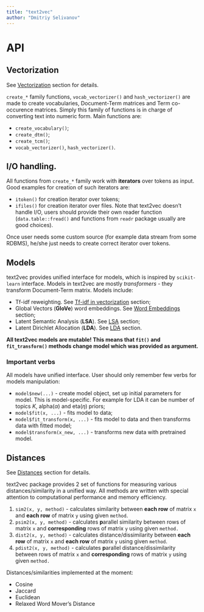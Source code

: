 ```yaml
---
title: "text2vec"
author: "Dmitriy Selivanov"
---
```


<!--# API-->

# API

<!--Goals which we aimed to achieve as a result of development of `text2vec`:-->

<!--* **Concise** - expose as few functions as possible;
* **Consistent** - expose unified interfaces, no need to explore new interface for each task;
* **Flexible** - allow to easily solve complex tasks;
* **Fast** - maximize efficiency per single thread, transparently scale to multiple threads on multicore machines;
* **Memory efficient** - use streams and iterators, not keep data in RAM if possible.-->

<!--Conceptually we can divide API into several pieces:-->

## Vectorization

See [Vectorization](vectorization.html) section for details.

`create_*` family functions, `vocab_vectorizer()`  and `hash_vectorizer()` are made to create vocabularies, Document-Term matrices and Term co-occurence matrices. Simply this family of functions is in charge of converting text into numeric form. Main functions are:

* `create_vocabulary()`;
* `create_dtm()`;
* `create_tcm()`;
* `vocab_vectorizer()`, `hash_vectorizer()`.

## I/O handling.
All functions from `create_*` family work with **iterators** over tokens as input. Good examples for creation of such iterators are:

* `itoken()` for creation iterator over tokens;
* `ifiles()` for creation iterator over files. Note that text2vec doesn't handle I/O, users should provide their own reader function (`data.table::fread()` and functions from `readr` package usually are good choices).

Once user needs some custom source (for example data stream from some RDBMS), he/she just needs to create correct iterator over tokens.

##  Models

text2vec provides unified interface for models, which is inspired by `scikit-learn` interface. Models in text2vec are mostly *transformers* - they transform Document-Term matrix. Models include:

* Tf-idf reweighting. See [Tf-idf in vectorization](vectorization.html#tf-idf) section;
* Global Vectors (**GloVe**) word embeddings. See [Word Embeddings](glove.html) section;
* Latent Semantic Analysis (**LSA**). See [LSA](topic_modeling.html#latent_semantic_analysis) section;
* Latent Dirichlet Allocation (**LDA**). See [LDA](topic_modeling.html#latent_dirichlet_allocation) section.

**All text2vec models are mutable! This means that `fit()` and `fit_transform()` methods change model which was provided as argument.**

### Important verbs

All models have unified interface. User should only remember few verbs for models manipulation:

* `model$new(...)` - create model object, set up initial parameters for model. This is model-specific. For example for LDA it can be number of topics $K$, alpha($\alpha$) and eta($\eta$) priors;
* `model$fit(x, ...)` - fits model to data;
* `model$fit_transform(x, ...)` - fits model to data and then transforms data with fitted model;
* `model$transform(x_new, ...)` - transforms new data with pretrained model.

## Distances

See [Distances](distances.html) section for details.

text2vec package provides 2 set of functions for measuring various distances/similarity in a unified way. All methods are written with special attention to computational performance and memory efficiency.

1. `sim2(x, y, method)` - calculates similarity between **each row** of matrix `x` and **each row** of matrix `y` using given `method`.
1. `psim2(x, y, method)` - calculates **p**arallel similarity between rows of matrix `x` and **corresponding** rows of matrix `y` using given `method.`
1. `dist2(x, y, method)` - calculates distance/dissimilarity between **each row** of matrix `x` and **each row** of matrix `y` using given `method`.
1. `pdist2(x, y, method)` - calculates **p**arallel distance/dissimilarity between rows of matrix `x` and **corresponding** rows of matrix `y` using given `method.`


Distances/similarities implemented at the moment:

* Cosine
* Jaccard
* Euclidean
* Relaxed Word Mover's Distance
